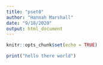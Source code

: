 ```yaml
---
title: "pset0"
author: "Hannah Marshall"
date: "9/18/2020"
output: html_document
---
```


```r
knitr::opts_chunk$set(echo = TRUE)
```

```r
print("hello there world")
```

